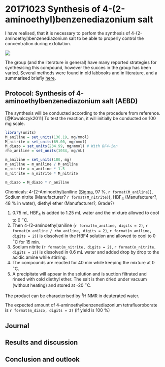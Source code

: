 # 20171023 Synthesis of 4-(2-aminoethyl)benzenediazonium salt {#j20171023}

I have realised, that it is necessary to perfom the synthesis of 4-(2-aminoethyl)benzenediazonium salt to be able to properly control the concentration during exfoliation.

![](figs/AEBD.png)

The group (and the literature in general) have many reported strategies for synthesising this compound, however the succes in the group has been varied. Several methods were found in old labbooks and in literature, and a summarised briefly [here](misc/AEBD_procedure/AEBD_procedure.html).

## Protocol: Synthesis of 4-aminoethylbenzenediazonium salt (AEBD)

The synthesis will be conducted according to the procedure from reference.[@Kowalczyk2011] To test the reaction, it will initially be conducted on 100 mg scale. 

```r
library(units)
M_aniline = set_units(136.19, mg/mmol)
M_nitrite = set_units(69.00, mg/mmol)
M_diazo = set_units(234.99, mg/mmol) # With BF4-ion
rho_aniline = set_units(1034, mg/mL)

m_aniline = set_units(100, mg)
n_aniline = m_aniline / M_aniline
n_nitrite = n_aniline * 1.5
m_nitrite = n_nitrite * M_nitrite

m_diazo = M_diazo * n_aniline
```

Chemicals: 4-(2-Aminoethyl)aniline ([Sigma](http://www.sigmaaldrich.com/catalog/product/aldrich/123056?lang=en&region=DK), 97 %, `r format(M_aniline)`), Sodium nitrite (Manufacturer? `r format(M_nitrite)`), HBF~4~ (Manufacturer?, 48 % in water), diethyl ether (Manufacturer?, Grade?)

1. 0.75 mL HBF~4~ is added to 1.25 mL water and the mixture allowed to cool to 0 $^{\circ}$C.
2. Then 4-(2-aminoethyl)aniline (`r format(m_aniline, digits = 2)`, `r format(m_aniline / rho_aniline, digits = 2)`, `r format(n_aniline, digits = 2)`) is dissolved in the HBF4 solution and allowed to cool to 0 $^{\circ}$C for 15 min.
3. Sodium nitrite (`r format(m_nitrite, digits = 2)`, `r format(n_nitrite, digits = 2)`) is dissolved in 0.6 mL water and added drop by drop to the acidic amine while stirring.
4. The compounds are reacted for 40 min while keeping the mixture at 0 $^{\circ}$C.
5. A precipitate will appear in the solution and is suction filtrated and rinsed with cold diethyl ether. The salt is then dried under vacuum (without heating) and stored at -20 $^{\circ}$C.

The product can be characterised by ^1^H NMR in deuterated water.

The expected amount of 4-aminoethylbenzenediazonium tetrafluoroborate is `r format(m_diazo, digits = 2)` (if yield is 100 %)

## Journal

## Results and discussion

## Conclusion and outlook
